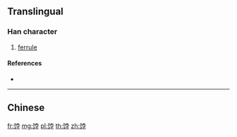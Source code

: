 {{character info/new}}
{{also|餑}}
==Translingual==

===Han character===
{{Han char|rn=184|rad=饣|as=07|sn=10|four=|canj=NVJBD}}

# [[ferrule]]

====References====
* {{Han ref|kx=1427.311|hdz=74454.110|uh=997D|ud=39293}}

----

==Chinese==
{{zh-see|餑}}
[[fr:饽]]
[[mg:饽]]
[[pl:饽]]
[[th:饽]]
[[zh:饽]]
